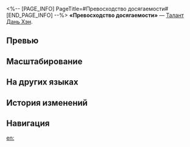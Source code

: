 <%-- [PAGE_INFO]
PageTitle=#Превосходство досягаемости#
[END_PAGE_INFO] --%>
{{Навык Инфобокс
|Название         = Превосходство досягаемости
|Изображение      = Навык Превосходство досягаемости.png
|Персонаж         = Дань Хэн
|Тип              = Талант
|Тэг              = Усиление
|УронСтойк        = 
|ЭнергияГен       = 
|Энергия          = 
|Длительность     = 
|Описание         = Когда Дань Хэн становится целью умения союзника, {{Доп эффект|пробитие ветряного сопротивления}} его следующей атаки повышается на {{Цвет|Выделенный|18%—39,6%}}. Этот эффект может сработать повторно только через 2 хода.
|Свойство1        = 
|Масштабирование1 = 
}}
'''«Превосходство досягаемости»''' — [[Талант]] [[Дань Хэн]].

==Превью==
{{Превью
|Файл = Превосходство досягаемости Превью
}}

==Масштабирование==
{{Масштабирование навыка
|18%;19.8%;21.6%;23.4%;25.2%;27%;29.25%;31.5%;33.75%;36%;37.8%;39.6%;41.4%;43.2%;45%
}}

==На других языках==
{{На других языках
|en   = Superiority of Reach
|zhs  = 寸长寸强
|zht  = 寸長寸強
|ja   = {{Rubi|寸長寸強|すんちょうすんきょう}}
|ko   = 각자의 장점
|es   = Alcance superior
|fr   = Portée supérieure
|ru   = Превосходство досягаемости
|th   = Superiority of Reach
|vi   = Đi Một Ngày Đàng, Học Một Sàng Khôn
|de   = Überlegene Reichweite
|id   = Superiority of Reach
|pt   = Superioridade de Alcance
}}

==История изменений==
{{История изменений|3.5}}

==Навигация==
{{Навык Навбокс|Дань Хэн}}

[[en:]]